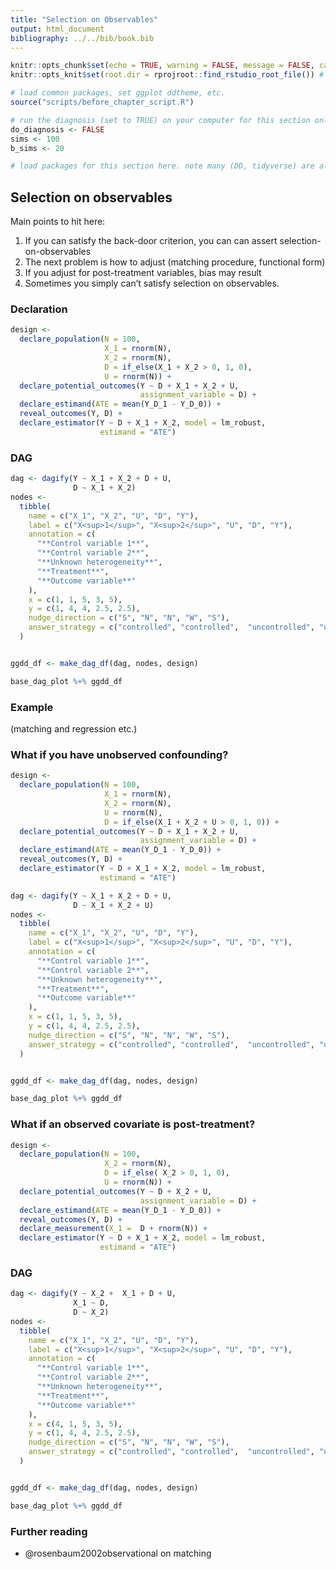 ```yaml
---
title: "Selection on Observables"
output: html_document
bibliography: ../../bib/book.bib 
---
```


<!-- note do_bookdown is set in index.rmd, so we know if you're running just this .Rmd or compiling the book-->
```r
knitr::opts_chunk$set(echo = TRUE, warning = FALSE, message = FALSE, cache = FALSE)
knitr::opts_knit$set(root.dir = rprojroot::find_rstudio_root_file()) # files are all relative to RStudio project home
```

```r
# load common packages, set ggplot ddtheme, etc.
source("scripts/before_chapter_script.R")
```

<!-- start post here, do not edit above -->

<!-- make sure to rename the section title below -->

```r
# run the diagnosis (set to TRUE) on your computer for this section only before pushing to Github. no diagnosis will ever take place on github.
do_diagnosis <- FALSE
sims <- 100
b_sims <- 20
```

```r
# load packages for this section here. note many (DD, tidyverse) are already available, see scripts/package-list.R
```

## Selection on observables


Main points to hit here:

1. If you can satisfy the back-door criterion, you can can assert selection-on-observables
2. The next problem is how to adjust (matching procedure, functional form)
3. If you adjust for post-treatment variables, bias may result
4. Sometimes you simply can't satisfy selection on observables.


### Declaration

```r
design <-
  declare_population(N = 100, 
                     X_1 = rnorm(N),
                     X_2 = rnorm(N),
                     D = if_else(X_1 + X_2 > 0, 1, 0),
                     U = rnorm(N)) +
  declare_potential_outcomes(Y ~ D + X_1 + X_2 + U,
                             assignment_variable = D) +
  declare_estimand(ATE = mean(Y_D_1 - Y_D_0)) +
  reveal_outcomes(Y, D) +
  declare_estimator(Y ~ D + X_1 + X_2, model = lm_robust, 
                    estimand = "ATE") 
```


### DAG

```r
dag <- dagify(Y ~ X_1 + X_2 + D + U,
              D ~ X_1 + X_2)
nodes <-
  tibble(
    name = c("X_1", "X_2", "U", "D", "Y"),
    label = c("X<sup>1</sup>", "X<sup>2</sup>", "U", "D", "Y"),
    annotation = c(
      "**Control variable 1**",
      "**Control variable 2**",
      "**Unknown heterogeneity**",
      "**Treatment**",
      "**Outcome variable**"
    ),
    x = c(1, 1, 5, 3, 5),
    y = c(1, 4, 4, 2.5, 2.5),
    nudge_direction = c("S", "N", "N", "W", "S"),
    answer_strategy = c("controlled", "controlled",  "uncontrolled", "uncontrolled", "uncontrolled")
  )


ggdd_df <- make_dag_df(dag, nodes, design)

base_dag_plot %+% ggdd_df
```

### Example


(matching and regression etc.)

### What if you have unobserved confounding?


```r
design <-
  declare_population(N = 100, 
                     X_1 = rnorm(N),
                     X_2 = rnorm(N),
                     U = rnorm(N),
                     D = if_else(X_1 + X_2 + U > 0, 1, 0)) +
  declare_potential_outcomes(Y ~ D + X_1 + X_2 + U,
                             assignment_variable = D) +
  declare_estimand(ATE = mean(Y_D_1 - Y_D_0)) +
  reveal_outcomes(Y, D) +
  declare_estimator(Y ~ D + X_1 + X_2, model = lm_robust, 
                    estimand = "ATE") 
```


```r
dag <- dagify(Y ~ X_1 + X_2 + D + U,
              D ~ X_1 + X_2 + U)
nodes <-
  tibble(
    name = c("X_1", "X_2", "U", "D", "Y"),
    label = c("X<sup>1</sup>", "X<sup>2</sup>", "U", "D", "Y"),
    annotation = c(
      "**Control variable 1**",
      "**Control variable 2**",
      "**Unknown heterogeneity**",
      "**Treatment**",
      "**Outcome variable**"
    ),
    x = c(1, 1, 5, 3, 5),
    y = c(1, 4, 4, 2.5, 2.5),
    nudge_direction = c("S", "N", "N", "W", "S"),
    answer_strategy = c("controlled", "controlled",  "uncontrolled", "uncontrolled", "uncontrolled")
  )


ggdd_df <- make_dag_df(dag, nodes, design)

base_dag_plot %+% ggdd_df
```



### What if an observed covariate is post-treatment?


```r
design <-
  declare_population(N = 100, 
                     X_2 = rnorm(N),
                     D = if_else( X_2 > 0, 1, 0),
                     U = rnorm(N)) +
  declare_potential_outcomes(Y ~ D + X_2 + U,
                             assignment_variable = D) +
  declare_estimand(ATE = mean(Y_D_1 - Y_D_0)) +
  reveal_outcomes(Y, D) +
  declare_measurement(X_1 =  D + rnorm(N)) +
  declare_estimator(Y ~ D + X_1 + X_2, model = lm_robust, 
                    estimand = "ATE") 
```


### DAG

```r
dag <- dagify(Y ~ X_2 +  X_1 + D + U,
              X_1 ~ D,
              D ~ X_2)
nodes <-
  tibble(
    name = c("X_1", "X_2", "U", "D", "Y"),
    label = c("X<sup>1</sup>", "X<sup>2</sup>", "U", "D", "Y"),
    annotation = c(
      "**Control variable 1**",
      "**Control variable 2**",
      "**Unknown heterogeneity**",
      "**Treatment**",
      "**Outcome variable**"
    ),
    x = c(4, 1, 5, 3, 5),
    y = c(1, 4, 4, 2.5, 2.5),
    nudge_direction = c("S", "N", "N", "W", "S"),
    answer_strategy = c("controlled", "controlled",  "uncontrolled", "uncontrolled", "uncontrolled")
  )


ggdd_df <- make_dag_df(dag, nodes, design)

base_dag_plot %+% ggdd_df
```

### Further reading

- @rosenbaum2002observational on matching
